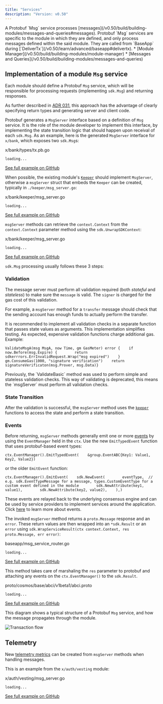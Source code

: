 ```yaml
---
title: "Services"
description: "Version: v0.50"
---
```


<Note>
  A Protobuf `Msg` service processes [messages](/v0.50/build/building-modules/messages-and-queries#messages). Protobuf `Msg` services are specific to the module in which they are defined, and only process messages defined within the said module. They are called from `BaseApp` during [`DeliverTx`](/v0.50/learn/advanced/baseapp#delivertx).
</Note>

<Note>
  * [Module Manager](/v0.50/build/building-modules/module-manager)
  * [Messages and Queries](/v0.50/build/building-modules/messages-and-queries)
</Note>

## Implementation of a module `Msg` service[​](#implementation-of-a-module-msg-service "Direct link to implementation-of-a-module-msg-service")

Each module should define a Protobuf `Msg` service, which will be responsible for processing requests (implementing `sdk.Msg`) and returning responses.

As further described in [ADR 031](/v0.50/build/architecture/adr-031-msg-service), this approach has the advantage of clearly specifying return types and generating server and client code.

Protobuf generates a `MsgServer` interface based on a definition of `Msg` service. It is the role of the module developer to implement this interface, by implementing the state transition logic that should happen upon receival of each `sdk.Msg`. As an example, here is the generated `MsgServer` interface for `x/bank`, which exposes two `sdk.Msg`s:

x/bank/types/tx.pb.go

```
loading...
```

[See full example on GitHub](https://github.com/cosmos/cosmos-sdk/blob/v0.50.0-alpha.0/x/bank/types/tx.pb.go#L550-L568)

When possible, the existing module's [`Keeper`](/v0.50/build/building-modules/keeper) should implement `MsgServer`, otherwise a `msgServer` struct that embeds the `Keeper` can be created, typically in `./keeper/msg_server.go`:

x/bank/keeper/msg\_server.go

```
loading...
```

[See full example on GitHub](https://github.com/cosmos/cosmos-sdk/blob/v0.50.0-alpha.0/x/bank/keeper/msg_server.go#L17-L19)

`msgServer` methods can retrieve the `context.Context` from the `context.Context` parameter method using the `sdk.UnwrapSDKContext`:

x/bank/keeper/msg\_server.go

```
loading...
```

[See full example on GitHub](https://github.com/cosmos/cosmos-sdk/blob/v0.50.0-alpha.0/x/bank/keeper/msg_server.go#L56)

`sdk.Msg` processing usually follows these 3 steps:

### Validation[​](#validation "Direct link to Validation")

The message server must perform all validation required (both *stateful* and *stateless*) to make sure the `message` is valid. The `signer` is charged for the gas cost of this validation.

For example, a `msgServer` method for a `transfer` message should check that the sending account has enough funds to actually perform the transfer.

It is recommended to implement all validation checks in a separate function that passes state values as arguments. This implementation simplifies testing. As expected, expensive validation functions charge additional gas. Example:

```
ValidateMsgA(msg MsgA, now Time, gm GasMeter) error {    if now.Before(msg.Expire) {        return sdkerrrors.ErrInvalidRequest.Wrap("msg expired")    }    gm.ConsumeGas(1000, "signature verification")    return signatureVerificaton(msg.Prover, msg.Data)}
```

<Warning>
  Previously, the `ValidateBasic` method was used to perform simple and stateless validation checks. This way of validating is deprecated, this means the `msgServer` must perform all validation checks.
</Warning>

### State Transition[​](#state-transition "Direct link to State Transition")

After the validation is successful, the `msgServer` method uses the [`keeper`](/v0.50/build/building-modules/keeper) functions to access the state and perform a state transition.

### Events[​](#events "Direct link to Events")

Before returning, `msgServer` methods generally emit one or more [events](/v0.50/learn/advanced/events) by using the `EventManager` held in the `ctx`. Use the new `EmitTypedEvent` function that uses protobuf-based event types:

```
ctx.EventManager().EmitTypedEvent(    &group.EventABC{Key1: Value1,  Key2, Value2})
```

or the older `EmitEvent` function:

```
ctx.EventManager().EmitEvent(    sdk.NewEvent(        eventType,  // e.g. sdk.EventTypeMessage for a message, types.CustomEventType for a custom event defined in the module        sdk.NewAttribute(key1, value1),        sdk.NewAttribute(key2, value2),    ),)
```

These events are relayed back to the underlying consensus engine and can be used by service providers to implement services around the application. Click [here](/v0.50/learn/advanced/events) to learn more about events.

The invoked `msgServer` method returns a `proto.Message` response and an `error`. These return values are then wrapped into an `*sdk.Result` or an `error` using `sdk.WrapServiceResult(ctx context.Context, res proto.Message, err error)`:

baseapp/msg\_service\_router.go

```
loading...
```

[See full example on GitHub](https://github.com/cosmos/cosmos-sdk/blob/v0.50.0-alpha.0/baseapp/msg_service_router.go#L160)

This method takes care of marshaling the `res` parameter to protobuf and attaching any events on the `ctx.EventManager()` to the `sdk.Result`.

proto/cosmos/base/abci/v1beta1/abci.proto

```
loading...
```

[See full example on GitHub](https://github.com/cosmos/cosmos-sdk/blob/v0.50.0-alpha.0/proto/cosmos/base/abci/v1beta1/abci.proto#L93-L113)

This diagram shows a typical structure of a Protobuf `Msg` service, and how the message propagates through the module.

![Transaction flow](/images/v0.50/build/building-modules/cosmos/cosmos-sdk/release/v0.46.x/docs/uml/svg/transaction_flow.svg)

## Telemetry[​](#telemetry "Direct link to Telemetry")

New [telemetry metrics](/v0.50/learn/advanced/telemetry) can be created from `msgServer` methods when handling messages.

This is an example from the `x/auth/vesting` module:

x/auth/vesting/msg\_server.go

```
loading...
```

[See full example on GitHub](https://github.com/cosmos/cosmos-sdk/blob/v0.50.0-alpha.0/x/auth/vesting/msg_server.go#L76-L88)
